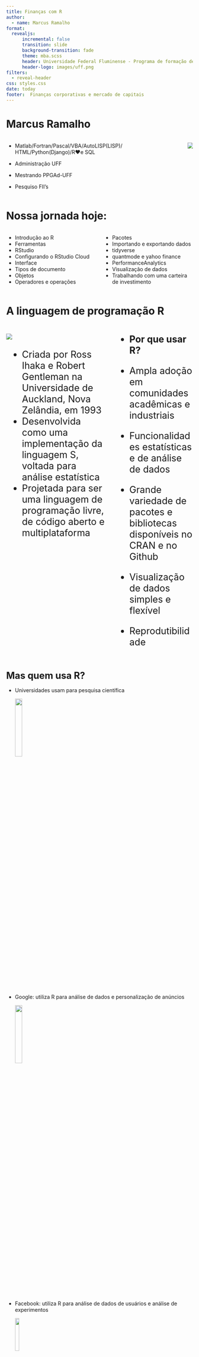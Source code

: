 ```yaml
---
title: Finanças com R
author:
  - name: Marcus Ramalho
format:
  revealjs:
      incremental: false
      transition: slide
      background-transition: fade
      theme: mba.scss
      header: Universidade Federal Fluminense - Programa de formação de executivos
      header-logo: images/uff.png
filters:
  - reveal-header
css: styles.css
date: today
footer:  Finanças corporativas e mercado de capitais
---
```


# Marcus Ramalho

::: columns
::: column
-   Matlab/Fortran/Pascal/VBA/AutoLISP(LISP)/
    HTML/Python(Django)/R❤️e SQL

-   Administração UFF

-   Mestrando PPGAd-UFF

-   Pesquiso FII's
:::

::: column
![](images/paste-1.png)
:::
:::

# Nossa jornada hoje:

::: columns
::: {.column width="50%"}
-   Introdução ao R
-   Ferramentas
-   RStudio
-   Configurando o RStudio Cloud
-   Interface
-   Tipos de documento
-   Objetos
-   Operadores e operações
:::

::: {.column width="50%"}
-   Pacotes
-   Importando e exportando dados
-   tidyverse
-   quantmode e yahoo finance
-   PerformanceAnalytics
-   Visualização de dados
-   Trabalhando com uma carteira de investimento
:::
:::

# A linguagem de programação R 

::: columns
::: {.column width="50%" style="font-size: 25px"}
![](https://uploads.cosx.org/2012/05/Ihaka-Gentleman.jpg)

-   Criada por Ross Ihaka e Robert Gentleman na Universidade de Auckland, Nova Zelândia, em 1993
-   Desenvolvida como uma implementação da linguagem S, voltada para análise estatística
-   Projetada para ser uma linguagem de programação livre, de código aberto e multiplataforma
:::

::: {.column width="50%" style="font-size: 25px"}
-   **Por que usar R?**

-   Ampla adoção em comunidades acadêmicas e industriais

-   Funcionalidades estatísticas e de análise de dados

-   Grande variedade de pacotes e bibliotecas disponíveis no CRAN e no Github

-   Visualização de dados simples e flexível

-   Reprodutibilidade
:::
:::

# Mas quem usa R? {style="font-size:25px"}

-   Universidades usam para pesquisa científica

    ![](https://media.tenor.com/9ItR8nSuxE0AAAAC/thumbs-up-computer.gif){width="20%"}

-   Google: utiliza R para análise de dados e personalização de anúncios

    ![](https://media.tenor.com/DJUPce9V1WMAAAAC/google-logo.gif){width="20%"}

-   Facebook: utiliza R para análise de dados de usuários e análise de experimentos

    ![](https://media.tenor.com/O_Xz04m4F4AAAAAd/mark-zuckerberg-facebook.gif){width="15%"}

# Ferramentas {style="font-size: 25px"}

::: panel-tabset
## Rstudio

É o ambiente mais usado pela comunidade

![](https://www.rstudio.com/assets/img/og/rstudio-og-fb-1.jpg){width="80%"}

## RStudio Cloud

![](https://www.softcrylic.com/wp-content/uploads/2019/05/rstudio-cloud-the-perfect-environment-to-teach-r-programming-language-featured-img.jpg){width="80%"}

## VSCode

![](https://i.pinimg.com/originals/69/b1/38/69b1383bea713ea5648cb007e15a35b7.png){width="80%"}
:::

# RStudio, seu melhor amigo {style="font-size:20px"}

-   Interface amigável

    ![](https://media.tenor.com/yiVNLvmXTb0AAAAj/1979-joe-leads-efforts.gif){width="10%"}

-   Você não precisa ser programador pra usar

    ![](https://media.tenor.com/lNtmoshuUI8AAAAi/bahroo-hacker.gif){width="10%"}

-   Ele te da dicas e te ajuda a encontrar erros

    ![](https://media.tenor.com/zjMfbvji8FAAAAAi/%25E5%258A%25A9%25E3%2581%2591%25E3%2581%25A6-%25E3%2583%2598%25E3%2583%25AB%25E3%2583%2597.gif){width="10%"}

-   Ele te faz passar raiva, mas geralmente o problema está entre a cadeira e o PC

    ![](https://media.tenor.com/iHgOa-519TkAAAAM/angry-angry-panda.gif)

# Baixando o Rstudio - posit.co/download {style="font-size:15px"}

<div>

<iframe src="https://posit.co/" width="1800" height="550">

</iframe>

</div>

# Configurando o RStudio Cloud {style="font-size:15px"}

-   Crie uma conta na posit cloud : [posit.cloud](https://posit.cloud/login?code=pRbFSqzFHAiBuJeAOFPm9qEFiIbKzT) ☁️

-   Crie um projeto

![](https://i.pinimg.com/originals/64/b5/85/64b5854a0264f215c7e425fd954ab98a.png){width="60%"}

# Vamos explorar o RStudio {style="font-size:25px"}

-   Elementos da interface

-   Tipos de documentos: r script; MD; RMD; QMD

![](https://media.tenor.com/7F2M-UN_d0sAAAAC/swinging-by-im-here.gif)

# Objetos {style="font-size:25px"}

-   Os objetos são elementos fundamentais para armazenar e manipular dados.

-   Eles podem conter diferentes tipos de informações, como números, textos, vetores, matrizes, data frames, entre outros.

![](https://media.tenor.com/Jm6tMdRfgooAAAAi/%25E6%2583%258A%25E5%2596%259C%25E5%259C%25A8%25E9%2587%258C%25E9%259D%25A2-%25E7%25A4%25BC%25E7%2589%25A9.gif)

::: callout-note
## Atenção!!

Não confunda Objeto com variável, ela representa através de um nome um valor armazenado em uma unidade de memória do computador. Usamos ela para acessar o conteúdo dos nossos objetos.
:::

# Operadores {style="font-size:25px"}

**São eles que permitem realizar operações lógicas, aritiméticas e de atribuição**

\huge

```r
#| echo: true
#| message: false
#| eval: false


# Operadores Aritméticos
x <- 10 + 5 - 2
y <- 3 * x

# Operadores de Comparação
z <- x > y
z <- x < y

# Operadores Lógicos
resultado <- (x > 5) & (y < 10)
resultado <- (x > 5) | (y < 10)

# Operadores de Atribuição
nome <- "João"
nome="João"
nome=="João"

# Operadores de Indexação
vetor <- c(1, 2, 3)
elemento <- vetor[2]



```

\normalsize

# Variáveis

```r

#| echo: true
#| message: false
#| eval: false
# Variável numérica
num <- 10
print(class(num))  # Imprime "numeric"

# Variável de caractere (string)
char <- "Hello, world!"
print(class(char))  # Imprime "character"

# Vetor numérico
vetor_num <- c(1, 2, 3, 4, 5)
print(class(vetor_num))  # Imprime "numeric"

# Vetor de caracteres
vetor_char <- c("maçã", "banana", "laranja")
print(class(vetor_char))  # Imprime "character"

# Fator (variável categórica)
fator <- factor(c("sim", "não", "sim", "sim"))
print(class(fator))  # Imprime "factor"

# Lista
lista <- list(nome = "João", idade = 30, cidade = "São Paulo")
print(class(lista))  # Imprime "list"

# Matriz
matriz <- matrix(c(1, 2, 3, 4, 5, 6), nrow = 2, ncol = 3)
print(class(matriz))  # Imprime "matrix"

# Data frame
data_frame <- data.frame(nome = c("João", "Maria"), idade = c(30, 25))
print(class(data_frame))  # Imprime "data.frame"

# Vetor lógico (booleano)
vetor_logico <- c(TRUE, FALSE, TRUE)
print(class(vetor_logico))  # Imprime "logical"

# Data (tipo de data/hora)
data_hora <- Sys.time()
print(class(data_hora))  # Imprime "POSIXct" ou "POSIXt"

```

# Pacotes

::: columns
::: {.column width="50%" style="font-size: 25px"}
![](https://media.tenor.com/fZ61hTnPKMYAAAAC/love-love-pack.gif)
:::

::: {.column width="50%" style="font-size: 25px"}
-   Os pacotes são bibliotecas de código escritas por desenvolvedores e comunidade do R.
-   Fornecem recursos adicionais que expandem as capacidades do R.
-   Permitem realizar análises estatísticas, visualizações de dados, aprendizado de máquina e muito mais.
:::
:::

# Por que usar pacotes? {style="font-size:25px"}

::: columns
::: {.column width="50%" style="font-size: 25px"}
-   Os pacotes oferecem funcionalidades especializadas, otimizadas e testadas para tarefas específicas.
-   Permitem economizar tempo e esforço, aproveitando códigos e algoritmos já implementados.
-   A comunidade do R contribui com uma ampla variedade de pacotes, garantindo opções para diferentes áreas de aplicação.
:::

::: {.column width="50%" style="font-size: 25px"}
![](https://media.tenor.com/8rDz-phclxUAAAAC/eu-quero.gif){width="80%"}
:::
:::

# Como usar? {style="font-size:25px"}

Você pode instalar e carregar pela interface ou...

```r
#| eval: false
#| echo: true
# Instalação de um pacote
install.packages("ggplot2")

# Carregamento de um pacote
library(ggplot2)

# Utilização de uma função do pacote
ggplot2::qplot(x, y, data = df)

```

# Importando dados {style="font-size:25px"}

É possível importar arquivos usando a interface ou comandos usando alguns pacotes

```r
#| eval: false
#| echo: true


library(readr)
dados_csv <- read_csv("dados.csv")

library(readxl)
dados_excel <- read_excel("dados.xlsx")

library(rio)
import("dados.xlsx")

library(httr)
resposta <- GET("https://api.exemplo.com/dados")
dados_api <- content(resposta, "parsed")
```

# Tidyverse {style="font-size:25px"}

É um conjunto de pacotes do R projetados para facilitar a manipulação, visualização e análise de dados.

![](https://rviews.rstudio.com/post/2017-06-09-What-is-the-tidyverse_files/tidyverse1.png)

# Filosofia {style="font-size:25px"}

-   "Dados desarrumados" (messy data) são difíceis de trabalhar.

-   O tidyverse segue o princípio de "dados arrumados" (tidy data), que são estruturados de maneira consistente e organizada, isso permite trabalhar de forma programática com os pacotes do tidyverse.

    ![](https://d33wubrfki0l68.cloudfront.net/6f1ddb544fc5c69a2478e444ab8112fb0eea23f8/91adc/images/tidy-1.png)

-   Cada variável deve ter sua própria coluna

-   Cada observação deve ter sua prórpia linha

-   Cada valor deve ter sua própria célula

# Exemplo de aplicação do tidyverse {style="font-size:20px"}

\huge

```r
#| echo: true


library(tidyverse)

# Carregar o conjunto de dados "mpg"
data(mpg)

# Manipulação de dados usando dplyr
dados_filtrados <- mpg %>%
  filter(cyl == 4 & drv == "f") %>%
  select(manufacturer, model, hwy)

# Visualização usando ggplot2
ggplot(dados_filtrados, aes(x = manufacturer, y = hwy)) +
  geom_point() +
  labs(x = "Fabricante", y = "Consumo de combustível (mpg)")

```

\normalsize

# Dados de preço de ativos usando o pacote quantmode {style="font-size:20px"}

::: columns
::: {.column width="50%" style="font-size: 20px"}
**Yahoo Finance:**

-   Uma das principais fontes de dados financeiros online.
-   Oferece uma ampla cobertura de ações, índices, moedas e dados financeiros de empresas.
-   O pacote quantmod utiliza a API(Interface de Programação de Aplicação)do Yahoo Finance para acessar esses dados.

**quantmod:**

-   Pacote do R para análise financeira.
-   Funcionalidades para obter series históricas de preço de ativos financeiros.
-   Amplamente utilizado por traders, analistas e pesquisadores financeiros.
:::

::: {.column width="50%" style="font-size: 20px"}
```r
#| echo: true
#| message: false

library(quantmod)

ticker <- "^BVSP"
getSymbols(ticker, src = "yahoo")
(dados_precos <- BVSP$BVSP.Close)

```
:::
:::

# Performance analytics {style="font-size:20px"}

::: columns
::: {.column width="50%" style="font-size: 20px"}
-   O pacote PerformanceAnalytics no R é uma ferramenta para análise de desempenho de investimentos e medidas de risco.
-   Vamos usar em conjunto com o quantmode para obter um grafico de retornos de um ativo por exemplo
:::

::: {.column width="50%" style="font-size: 20px"}
```r
#| echo: true
#| message: false

library(PerformanceAnalytics)

# Baixando dados de preços históricos
getSymbols("^BVSP",
           from = "2023-04-30",
             to = "2023-06-02")

# Calculando retornos diários
retornos <- Return.calculate(Cl(BVSP))

# Calculando retorno anualizado
retorno_anualizado <- Return.annualized(retornos, scale = 252)

# Criando gráfico de retornos
plot(retornos, main = "Gráfico de Retornos")

```
:::
:::

# Podemos melhorar aquele gráfico {style="font-size:20px"}

::: panel-tabset
## Estático ou...

```r
#| echo: true
#| message: false

retornos <- timetk::tk_tbl(retornos, rename_index ="Date") %>%
  drop_na()

g1 <- ggplot(data = retornos, aes(x = Date, y = BVSP.Close)) +
  geom_line(color = "blue") +
  labs(title = "Gráfico de Retornos", x = "Data", y = "Retornos") +
  theme_minimal()
g1
```

## Interativo

```r
#| echo: true
#| message: false
plotly::ggplotly(g1)
```
:::

# Trabalhando com um portifólio ou carteira {style="font-size:20px"}

-   Criar um novo projeto no RStudio cloud (ou posit cloud)
-   Criar um portifólio com 5 ativos ou mais (consultar no yahoo finance)
-   Baixar os dados de preço
-   Visualizar o gráfico de preços mensais dos ativos
-   Calcular e visualizar os retornos mensais
-   Explorar outras funções (se der tempo)